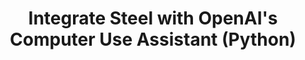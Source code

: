 ---
id: "steel-oai-computer-use-python-starter"
title: "Integrate Steel with OpenAI's Computer Use Assistant (Python)"
accentColor: "blue"
category: "AI_AGENTS"
stack: "python"
description: "A starter project for integrating Steel with OpenAI's Computer Use Assistant API to create a browser automation agent."
flags: ["cli", "playground"]
directory: "examples/steel-oai-computer-use-python-starter"
groupId: "oai-computer-use"
language: "python"
--- 